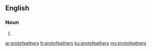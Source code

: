 ==English==

===Noun===
{{head|en}}

# {{plural of|protofeather}}

[[ar:protofeathers]]
[[fr:protofeathers]]
[[ku:protofeathers]]
[[my:protofeathers]]